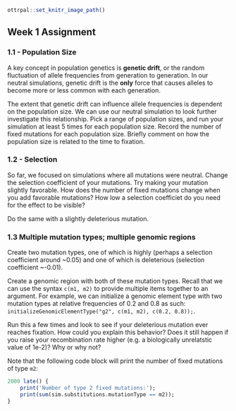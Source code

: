 ```r
ottrpal::set_knitr_image_path()
```

## Week 1 Assignment

### 1.1 - Population Size 

A key concept in population genetics is **genetic drift**, or the random fluctuation of allele frequencies from generation to generation. In our neutral simulations, genetic drift is the **only** force that causes alleles to become more or less common with each generation. 

The extent that genetic drift can influence allele frequencies is dependent on the population size. We can use our neutral simulation to look further investigate this relationship. Pick a range of population sizes, and run your simulation at least 5 times for each population size. Record the number of fixed mutations for each population size. Briefly comment on how the population size is related to the time to fixation. 

### 1.2 - Selection

So far, we focused on simulations where all mutations were neutral. Change the selection coefficient of your mutations. Try making your mutation slightly favorable. How does the number of fixed mutations change when you add favorable mutations? How low a selection coefficiet do you need for the effect to be visible? 

Do the same with a slightly deleterious mutation. 

### 1.3 Multiple mutation types; multiple genomic regions

Create two mutation types, one of which is highly (perhaps a selection coefficient around ~0.05) and one of which is deleterious (selection coefficient ~-0.01). 

Create a genomic region with both of these mutation types. Recall that we can use the syntax `c(m1, m2)` to provide multiple items together to an argument. For example, we can initialize a genomic element type with two mutation types at relative frequencies of 0.2 and 0.8 as such: `initializeGenomicElementType("g2", c(m1, m2), c(0.2, 0.8));`. 

Run this a few times and look to see if your deleterious mutation ever reaches fixation. How could you explain this behavior? Does it still happen if you raise your recombination rate higher (e.g. a biologically unrelatstic value of 1e-2)? Why or why not? 

Note that the following code block will print the number of fixed mutations of type `m2`:

```r
2000 late() { 
	print('Number of type 2 fixed mutations:');
	print(sum(sim.substitutions.mutationType == m2));
}
```


